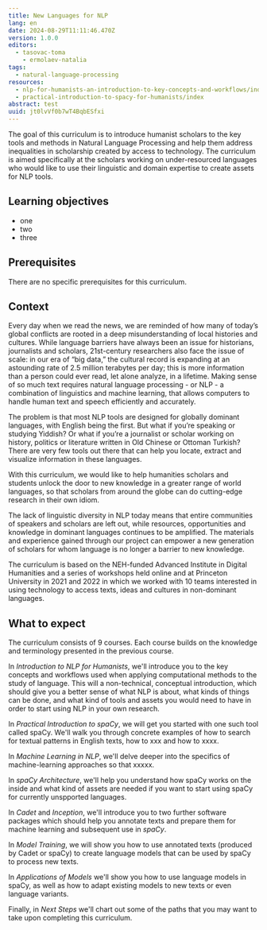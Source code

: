 ```yaml
---
title: New Languages for NLP
lang: en
date: 2024-08-29T11:11:46.470Z
version: 1.0.0
editors:
  - tasovac-toma
	- ermolaev-natalia
tags:
  - natural-language-processing
resources:
  - nlp-for-humanists-an-introduction-to-key-concepts-and-workflows/index
  - practical-introduction-to-spacy-for-humanists/index
abstract: test
uuid: jt0lvVf0b7wT4BqbESfxi
---
```

The goal of this curriculum is to introduce humanist scholars to the key tools and methods in Natural Language Processing and help them address inequalities in scholarship created by access to technology. The curriculum is aimed specifically at the scholars working on under-resourced languages who would like to use their linguistic and domain expertise to create assets for NLP tools.

## Learning objectives

- one
- two
- three

## Prerequisites

There are no specific prerequisites for this curriculum.

## Context

Every day when we read the news, we are reminded of how many of today’s global conflicts are rooted in a deep misunderstanding of local histories and cultures. While language barriers have always been an issue for historians, journalists and scholars, 21st-century researchers also face the issue of scale: in our era of “big data,” the cultural record is expanding at an astounding rate of 2.5 million terabytes per day; this is more information than a person could ever read, let alone analyze, in a lifetime. Making sense of so much text requires natural language processing - or NLP - a combination of linguistics and machine learning, that allows computers to handle human text and speech efficiently and accurately.

The problem is that most NLP tools are designed for globally dominant languages, with English being the first. But what if you’re speaking or studying Yiddish? Or what if you’re a journalist or scholar working on history, politics or literature written in Old Chinese or Ottoman Turkish? There are very few tools out there that can help you locate, extract and visualize information in these languages.

With this curriculum, we would like to help humanities scholars and students unlock the door to new knowledge in a greater range of world languages, so that scholars from around the globe can do cutting-edge research in their own idiom.

The lack of linguistic diversity in NLP today means that entire communities of speakers and scholars are left out, while resources, opportunities and knowledge in dominant languages continues to be amplified.  The materials and experience gained through our project can empower a new generation of scholars for whom language is no longer a barrier to new knowledge.

The curriculum is based on the NEH-funded Advanced Institute in Digital Humanities and a series of workshops held online and at Princeton University in 2021 and 2022 in which we worked with 10 teams interested in using technology to access texts, ideas and cultures in non-dominant languages.

## What to expect

The curriculum consists of 9 courses. Each course builds on the knowledge and terminology presented in the previous course.

In _Introduction to NLP for Humanists_, we'll introduce you to the key concepts and workflows used when applying computational methods to the study of language. This will a non-technical, conceptual introduction, which should give you a better sense of what NLP is about, what kinds of things can be done, and what kind of tools and assets you would need to have in order to start using NLP in your own research.

In _Practical Introduction to spaCy_, we will get you started with one such tool called spaCy. We'll walk you through concrete examples of how to search for textual patterns in English texts, how to xxx and how to xxxx.

In _Machine Learning in NLP_, we'll delve deeper into the specifics of machine-learning approaches so that xxxxx.

In _spaCy Architecture_, we'll help you understand how spaCy works on the inside and what kind of assets are needed if you want to start using spaCy for currently unspported languages.

In _Cadet_ and _Inception_, we'll introduce you to two further software packages which should help you annotate texts and prepare them for machine learning and subsequent use in _spaCy_.

In _Model Training_, we will show you how to use annotated texts (produced by Cadet or spaCy) to create language models that can be used by spaCy to process new texts.

In _Applications of Models_ we'll show you how to use language models in spaCy, as well as how to adapt existing models to new texts or even language variants.

Finally, in _Next Steps_ we'll chart out some of the paths that you may want to take upon completing this curriculum.

